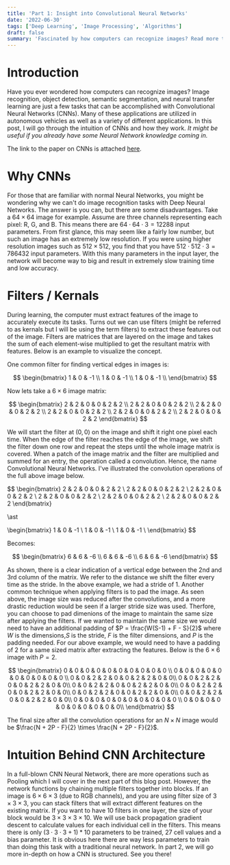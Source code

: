 ```yaml
---
title: 'Part 1: Insight into Convolutional Neural Networks'
date: '2022-06-30'
tags: ['Deep Learning', 'Image Processing', 'Algorithms']
draft: false
summary: 'Fascinated by how computers can recognize images? Read more to find out!'
---
```


# Introduction

Have you ever wondered how computers can recognize images? Image recognition, object detection, semantic segmentation, and neural transfer learning
are just a few tasks that can be accomplished with Convolutional Neural Networks (CNNs). Many of these applications are utilized in autonomous vehicles
 as well as a variety of different applications. In this post, I will go through the intuition of CNNs and how they work.
 *It might be useful if you already have some Neural Network knowledge coming in.*

 The link to the paper on CNNs is attached [here](https://proceedings.neurips.cc/paper/2012/file/c399862d3b9d6b76c8436e924a68c45b-Paper.pdf).

# Why CNNs

For those that are familiar with normal Neural Networks, you might be wondering why we can't do image recognition tasks with Deep Neural Networks.
The answer is you can, but there are some disadvantages. Take a $64 \times 64$ image for example. Assume are three channels representing each pixel:
R, G, and B. This means there are $64 \cdot 64 \cdot 3 = 12288$ input parameters. From first glance, this may seem like a fairly low number, but such
an image has an extremely low resolution. If you were using higher resolution images such as
$512 \times 512$, you find that you have $512 \cdot 512 \cdot 3 = 786432$ input parameters. With this many parameters in the input layer, the network
will become way to big and result in extremely slow training time and low accuracy.

# Filters / Kernals

During learning, the computer must extract features of the image to accurately execute its tasks. Turns out we can use filters (might be referred to
as kernals but I will be using the term filters) to extract these features out of the image. Filters are matrices that are layered on the image and
takes the sum of each element-wise multiplied to get the resultant matrix with features. Below is an example to visualize the concept.

One common filter for finding vertical edges in images is:

$$
\begin{bmatrix}
  1 & 0 & -1 \\
  1 & 0 & -1 \\
  1 & 0 & -1 \\
\end{bmatrix}
$$

Now lets take a $6 \times 6$ image matrix:

$$
\begin{bmatrix}
  2 & 2 & 0 & 0 & 2 & 2 \\
  2 & 2 & 0 & 0 & 2 & 2 \\
  2 & 2 & 0 & 0 & 2 & 2 \\
  2 & 2 & 0 & 0 & 2 & 2 \\
  2 & 2 & 0 & 0 & 2 & 2 \\
  2 & 2 & 0 & 0 & 2 & 2
\end{bmatrix}
$$

We will start the filter at $(0, 0)$ on the image and shift it right one pixel each time. When the edge of the filter reaches the edge of the image,
we shift the filter down one row and repeat the steps until the whole image matrix is covered. When a patch of the image matrix and the filter are
multiplied and summed for an entry, the operation called a convolution. Hence, the name Convolutional Neural Networks. I've illustrated the
convolution operations of the full above image below.

$$
\begin{bmatrix}
  2 & 2 & 0 & 0 & 2 & 2 \\
  2 & 2 & 0 & 0 & 2 & 2 \\
  2 & 2 & 0 & 0 & 2 & 2 \\
  2 & 2 & 0 & 0 & 2 & 2 \\
  2 & 2 & 0 & 0 & 2 & 2 \\
  2 & 2 & 0 & 0 & 2 & 2
\end{bmatrix}

\ast

\begin{bmatrix}
  1 & 0 & -1 \\
  1 & 0 & -1 \\
  1 & 0 & -1 \\
\end{bmatrix}
$$

Becomes:

$$
\begin{bmatrix}
  6 & 6 & -6 \\
  6 & 6 & -6 \\
  6 & 6 & -6
\end{bmatrix}
$$

As shown, there is a clear indication of a vertical edge between the 2nd and 3rd column of the matrix. We refer to the distance we shift the filter
every time as the stride. In the above example, we had a stride of $1$. Another common technique when applying filters is to pad the image.
As seen above, the image size was reduced after the convolutions, and a more drastic reduction would be seen if a larger stride size was used.
Therfore, you can choose to pad dimenions of the image to maintain the same size after applying the filters. If we wanted to maintain the same size
we would need to have an additional padding of $P = \frac{W(S-1) + F - S}{2}$ where $W$ is the dimensions,$S$ is the stride, $F$ is the filter
dimensions, and $P$ is the padding needed. For our above example, we would need to have a padding of $2$ for a same sized matrix after extracting the features. Below is the $6 \times 6$ image with $P = 2$.

$$
\begin{bmatrix}
  0 & 0 & 0 & 0 & 0 & 0 & 0 & 0 & 0 & 0 \\
  0 & 0 & 0 & 0 & 0 & 0 & 0 & 0 & 0 & 0 \\
  0 & 0 & 2 & 2 & 0 & 0 & 2 & 2 & 0 & 0\\
  0 & 0 & 2 & 2 & 0 & 0 & 2 & 2 & 0 & 0\\
  0 & 0 & 2 & 2 & 0 & 0 & 2 & 2 & 0 & 0\\
  0 & 0 & 2 & 2 & 0 & 0 & 2 & 2 & 0 & 0\\
  0 & 0 & 2 & 2 & 0 & 0 & 2 & 2 & 0 & 0\\
  0 & 0 & 2 & 2 & 0 & 0 & 2 & 2 & 0 & 0\\
  0 & 0 & 0 & 0 & 0 & 0 & 0 & 0 & 0 & 0 \\
  0 & 0 & 0 & 0 & 0 & 0 & 0 & 0 & 0 & 0\\
\end{bmatrix}
$$

The final size after all the convolution operations for an $N \times N$ image would be $\frac{N + 2P - F}{2} \times \frac{N + 2P - F}{2}$.

# Intuition Behind CNN Architecture

In a full-blown CNN Neural Network, there are more operations such as Pooling which I will cover in the next part of this blog post. However, the
network functions by chaining multiple filters together into blocks. If an image is $6 \times 6 \times 3$ (due to RGB channels), and you are using
filter size of $3 \times 3 \times 3$, you can stack filters that will extract different features on the existing matrix. If you want to have 10 filters
in one layer, the size of your block would be $3 \times 3 \times 3 \times 10$. We will use back propagation gradient descent to calculate values for
each individual cell in the filters. This means there is only $(3 \cdot 3 \cdot 3 + 1) * 10$ parameters to be trained, 27 cell values and a bias
parameter. It is obvious here there are way less parameters to train than doing this task with a traditional neural network. In part 2, we will
go more in-depth on how a CNN is structured. See you there!